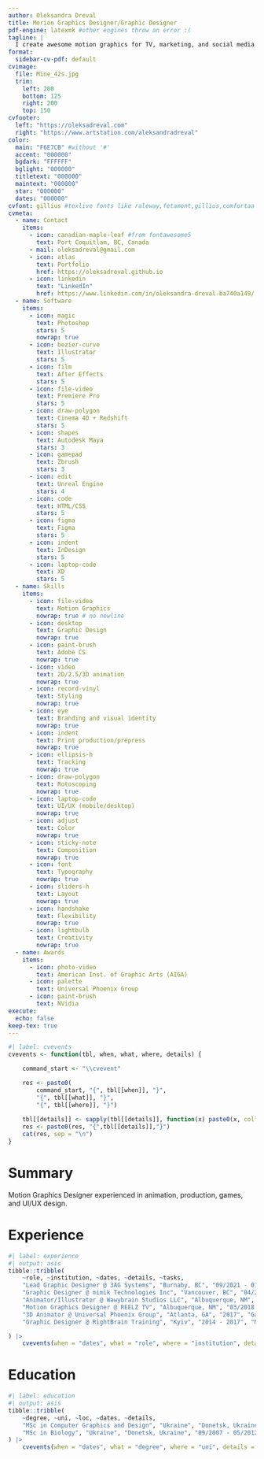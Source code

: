 ```yaml
---
author: Oleksandra Dreval
title: Morion Graphics Designer/Graphic Designer
pdf-engine: latexmk #other engines throw an error :(
tagline: |
  I create awesome motion graphics for TV, marketing, and social media. Driven by passion to continue crafting my skill sets through curiosity and that magic feeling when stuff just works!
format:
  sidebar-cv-pdf: default
cvimage:
  file: Mine_42s.jpg
  trim:
    left: 200 
    bottom: 125
    right: 200
    top: 150
cvfooter:
  left: "https://oleksadreval.com"
  right: "https://www.artstation.com/aleksandradreval"
color:
  main: "F6E7CB" #without '#'
  accent: "000000"
  bgdark: "FFFFFF"
  bglight: "000000"
  titletext: "000000"
  maintext: "000000"
  star: "000000"
  dates: "000000"
cvfont: gillius #texlive fonts like raleway,fetamont,gillius,comfortaa
cvmeta:
  - name: Contact
    items:
      - icon: canadian-maple-leaf #from fontawesome5
        text: Port Coquitlam, BC, Canada
      - mail: oleksadreval@gmail.com
      - icon: atlas
        text: Portfolio
        href: https://oleksadreval.github.io
      - icon: linkedin
        text: "LinkedIn"
        href: https://www.linkedin.com/in/oleksandra-dreval-ba740a149/
  - name: Software
    items:
      - icon: magic
        text: Photoshop
        stars: 5
        nowrap: true
      - icon: bezier-curve
        text: Illustrator
        stars: 5
      - icon: film
        text: After Effects
        stars: 5
      - icon: file-video
        text: Premiere Pro
        stars: 5
      - icon: draw-polygon
        text: Cinema 4D + Redshift
        stars: 5
      - icon: shapes
        text: Autodesk Maya
        stars: 3
      - icon: gamepad
        text: Zbrush
        stars: 3
      - icon: edit
        text: Unreal Engine
        stars: 4
      - icon: code
        text: HTML/CSS
        stars: 5
      - icon: figma
        text: Figma
        stars: 5
      - icon: indent
        text: InDesign
        stars: 5
      - icon: laptop-code
        text: XD
        stars: 5
  - name: Skills
    items:
      - icon: file-video
        text: Motion Graphics
        nowrap: true # no newline
      - icon: desktop
        text: Graphic Design
        nowrap: true
      - icon: paint-brush
        text: Adobe CS
        nowrap: true
      - icon: video
        text: 2D/2.5/3D animation
        nowrap: true
      - icon: record-vinyl
        text: Styling
        nowrap: true
      - icon: eye
        text: Branding and visual identity
        nowrap: true
      - icon: indent
        text: Print production/prepress
        nowrap: true
      - icon: ellipsis-h
        text: Tracking
        nowrap: true
      - icon: draw-polygon
        text: Rotoscoping
        nowrap: true
      - icon: laptop-code
        text: UI/UX (mobile/desktop)
        nowrap: true
      - icon: adjust
        text: Color
        nowrap: true
      - icon: sticky-note
        text: Composition
        nowrap: true
      - icon: font
        text: Typography
        nowrap: true
      - icon: sliders-h
        text: Layout
        nowrap: true
      - icon: handshake
        text: Flexibility
        nowrap: true
      - icon: lightbulb
        text: Creativity
        nowrap: true
  - name: Awards
    items:
      - icon: photo-video
        text: American Inst. of Graphic Arts (AIGA)
      - icon: palette
        text: Universal Phoenix Group
      - icon: paint-brush
        text: NVidia
execute:
  echo: false
keep-tex: true
---
```



```r
#| label: cvevents
cvevents <- function(tbl, when, what, where, details) {

    command_start <- "\\cvevent"

    res <- paste0(
        command_start, "{", tbl[[when]], "}", 
        "{", tbl[[what]], "}",
        "{", tbl[[where]], "}")
    
    tbl[[details]] <- sapply(tbl[[details]], function(x) paste0(x, collapse = ", "))
    res <- paste0(res, "{",tbl[[details]],"}")
    cat(res, sep = "\n")
}
```

# Summary

Motion Graphics Designer experienced in animation, production, games, and UI/UX design.

# Experience


```r
#| label: experience
#| output: asis
tibble::tribble(
    ~role, ~institution, ~dates, ~details, ~tasks,
    "Lead Graphic Designer @ 3AG Systems", "Burnaby, BC", "09/2021 - 01/2025", "Marketing Department", c("Coordinated marketing campaigns by developing 2D/3D content for social media", "Produced marketing materials from concept to delivery", "Accomplished 35\\% increase in customer engagement by re-developing branding", "Achieved 25\\% boost in online sales by launching the new visual identity"),
    "Graphic Designer @ mimik Technologies Inc", "Vancouver, BC", "04/2021 - 09/2021", "Marketing Department", c("Developed and executed corporate brand identity in-line with latest industry trends", "Created graphics and videos to support brand development to highest quality standards", "Created content for social media", "Conceptualized and designed UI/UX and web-site following style guidelines"),
    "Animator/Illustrator @ Wawybrain Studios LLC", "Albuquerque, NM", "2020 - 2021", "Game Design", c("Produced character design with human anatomy for animation and cinematics", "Developed concept art for characters and in-game assets", "Conceptualized and developed 3D models of characters including texturing", "Created artworks and illustrations to promote storytelling", "Created character and asset sketching and design following best quality standards"),
    "Motion Graphics Designer @ REELZ TV", "Albuquerque, NM", "03/2018 - 06/2020", "Marketing Department", c("Created motion and keyart for on- and off-air graphics coherent with art direction", "Enhanced video/photo to enhance visual appeal and maintain brand identity", "Interviewed potential recruits and provided mentorship for new team members", "Developed and executed branding strategies and maintained digital assets database", "Created content for social media", "Developed workflows and best practices for asset organization in database"),
    "3D Animator @ Universal Phoenix Group", "Atlanta, GA", "2017", "Game design", c(),
    "Graphic Designer @ RightBrain Training", "Kyiv", "2014 - 2017", "Marketing Department", c()

) |>
    cvevents(when = "dates", what = "role", where = "institution", details = "tasks")
```

# Education

```r
#| label: education
#| output: asis
tibble::tribble(
    ~degree, ~uni, ~loc, ~dates, ~details,
    "MSc in Computer Graphics and Design", "Ukraine", "Donetsk, Ukraine", "10/2013 - 06/2016", c(""),
    "MSc in Biology", "Ukraine", "Donetsk, Ukraine", "09/2007 - 05/2012", c("")
) |>
    cvevents(when = "dates", what = "degree", where = "uni", details = "details")
```
